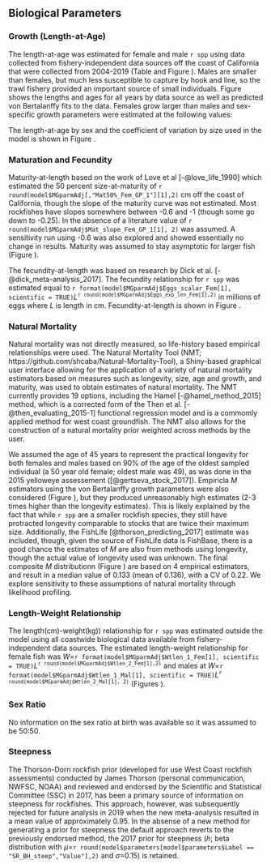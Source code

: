 ## Biological Parameters

### Growth (Length-at-Age)

The length-at-age was estimated for female and male `r spp` using data collected from fishery-independent data sources off the coast of California that were collected from 2004-2019 (Table \ref{tab:len-at-age-samps} and Figure \ref{fig:len-age-data}). Males are smaller than females, but much less susceptible to capture by hook and line, so the trawl fishery provided an important source of small individuals. Figure \ref{fig:len-age} shows the lengths and ages for all years by data source as well as predicted von Bertalanffy fits to the data. Females grow larger than males and sex-specific growth parameters were estimated at the following values:

\begin{centering}

Females $L_{\infty}$ = `r round(model$MGparmAdj$L_at_Amax_Fem_GP_1[1], 1)` cm; $k$ = `r round(model$MGparmAdj$VonBert_K_Fem_GP_1[1], 3)`; $t_0$ = `r round(model$Growth_Parameters[1,10], 2)`

Males $L_{\infty}$ = `r round(model$MGparmAdj$L_at_Amax_Mal_GP_1[1], 1)` cm; $k$ = `r round(model$MGparmAdj$VonBert_K_Mal_GP_1[1], 3)`; $t_0$ = `r round(model$Growth_Parameters[2,10], 2)`

\end{centering}

\vspace{0.5cm}

The length-at-age by sex and the coefficient of variation by size used in the model is shown in Figure \ref{fig:len-age-ss}.


### Maturation and Fecundity

Maturity-at-length based on the work of Love et al [-@love_life_1990] which estimated the 50 percent size-at-maturity of `r round(model$MGparmAdj[,"Mat50%_Fem_GP_1"][1],2)` cm off the coast of California, though the slope of the maturity curve was not estimated. Most rockfishes have slopes somewhere between -0.6 and -1 (though some go down to -0.25). In the absence of a literature value of `r round(model$MGparmAdj$Mat_slope_Fem_GP_1[1], 2)` was assumed. A sensitivity run using -0.6 was also explored and showed essentially no change in results. Maturity was assumed to stay asymptotic for larger fish (Figure \ref{fig:maturity}). 

The fecundity-at-length was based on research by Dick et al. [-@dick_meta-analysis_2017]. The fecundity relationship for `r spp` was estimated equal to `r format(model$MGparmAdj$Eggs_scalar_Fem[1], scientific = TRUE)`$L$^`r round(model$MGparmAdj$Eggs_exp_len_Fem[1],2)`^ in millions of eggs where $L$ is length in cm. Fecundity-at-length is shown in Figure \ref{fig:fecundity}.


### Natural Mortality

Natural mortality was not directly measured, so life-history based empirical relationships were used. The Natural Mortality Tool (NMT; https://github.com/shcaba/Natural-Mortality-Tool), a Shiny-based graphical user interface allowing for the application of a variety of natural mortality estimators based on measures such as longevity, size, age and growth, and maturity, was used to obtain estimates of natural mortality. The NMT currently provides 19 options, including the Hamel [-@hamel_method_2015] method, which is a corrected form of the Then et al. [-@then_evaluating_2015-1] functional regression model and is a commomly applied method for west coast groundfish. The NMT also allows for the construction of a natural mortality prior weighted across methods by the user. 

 We assumed the age of 45 years to represent the practical longevity for both females and males based on 90% of the age of the oldest sampled individual (a 50 year old female; oldest male was 49), as was done in the 2015 yelloweye assessement ([@gertseva_stock_2017]). Empiricla $M$ estimators using the von Bertalanffy growth parameters were also considered (Figure \ref{fig:M_female}), but they produced unreasonably high estimates (2-3 times higher than the longevity estimates). This is likely explained by the fact that while `r spp` are a smaller rockfish species, they still have protracted longevity comparable to stocks that are twice their maximum size. Additionally, the FishLife [@thorson_predicting_2017] estimate was included, though, given the source of FishLife data is FishBase, there is a good chance the estimates of $M$ are also from methods using longevity, though the actual value of longevity used was unknown. The final composite $M$ distributionn (Figure \ref{fig:M_composite_dists}) are based on 4 empirical estimators, and result in a median value of 0.133 (mean of 0.136), with a CV of 0.22. We explore sensitivity to these assumptions of natural mortality through likelihood profiling.


### Length-Weight Relationship

The length(cm)-weight(kg)) relationship for `r spp` was estimated outside the model using all coastwide biological data available from fishery-independent data sources. The estimated length-weight relationship for female fish was $W=$`r format(model$MGparmAdj$Wtlen_1_Fem[1], scientific = TRUE)`$L$^`r round(model$MGparmAdj$Wtlen_2_Fem[1],2)`^ and males at $W=$`r format(model$MGparmAdj$Wtlen_1_Mal[1], scientific = TRUE)`$L$^`r round(model$MGparmAdj$Wtlen_2_Mal[1], 2)`^ (Figures \ref{fig:len-weight}).


### Sex Ratio

No information on the sex ratio at birth was available so it was assumed to be 50:50. 


### Steepness

The Thorson-Dorn rockfish prior (developed for use West Coast rockfish assessments) conducted by James Thorson (personal communication, NWFSC, NOAA) and reviewed and endorsed by the Scientific and Statistical Committee (SSC) in 2017, has been a primary source of information on steepness for rockfishes. This approach, however, was subsequently rejected for future analysis in 2019 when the new meta-analysis resulted in a mean value of approximately 0.95. In the absense of a new method for generating a prior for steepness the default approach reverts to the previously endorsed method, the 2017 prior for steepness ($h$; beta distribution with $\mu$=`r round(model$parameters[model$parameters$Label == "SR_BH_steep","Value"],2)` and $\sigma$=0.15) is retained.  
